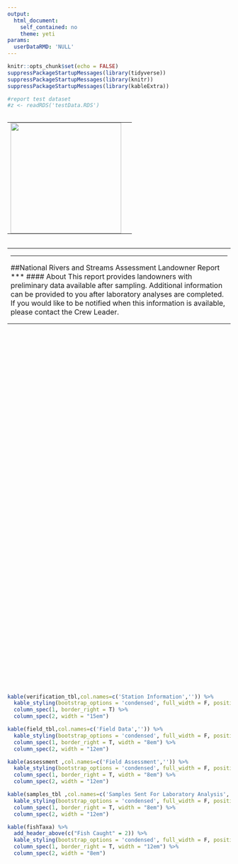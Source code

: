 ```yaml
---
output:   
  html_document:
    self_contained: no
    theme: yeti
params:
  userDataRMD: 'NULL'
---
```


<style type="text/css" media="all">
@page WordSection1
	{size:8.5in 11.0in;
	margin:1.0in 1.0in 1.0in 1.0in;}
div.WordSection1
	{page:WordSection1;}
	
	<body style="-webkit-print-color-adjust:exact;">"
</style>

```r
knitr::opts_chunk$set(echo = FALSE)
suppressPackageStartupMessages(library(tidyverse))
suppressPackageStartupMessages(library(knitr))
suppressPackageStartupMessages(library(kableExtra))

#report test dataset
#z <- readRDS('testData.RDS')

```


<div class=WordSection1>

<div class='titleSection'>

<table class=MsoTableGrid; cellspacing=0; cellpadding=0; style='border-collapse:collapse; border:none; float: left;'>
 <tr>
  <td valign=top style='width:200pt;  padding:0in 5.4pt 0in 5.4pt'>
  <img src='NRSA logo_sm.png' width="250"  />
  </td>
 </tr>
</table>
<br>


<table class=MsoTableGrid; cellspacing=0; cellpadding=0; style='border-collapse:collapse; border:none; float: right;'>
 <tr>
  <td valign=top style='width:450pt;  padding:0in 5.4pt 0in 5.4pt'>
***
##National Rivers and Streams Assessment Landowner Report
***
#### About
This report provides landowners with preliminary data available after sampling. Additional information can be provided to you after laboratory analyses are completed. If you would like to be notified when this information is available, please contact the Crew Leader.

  </td>
 </tr>
</table>
</div>
</div>

<br><br><br><br><br><br><br><br><br><br><br><br><br>




```r
verification <- dplyr::filter(params[['userDataRMD']][['VERIFICATION']][[1]], PARAMETER %in% c('SITE_ID','VISIT_NO', "DATE_COL","LOC_NAME","CREW",
                                                                                          "ACTUAL_LAT_DD","ACTUAL_LON_DD","VALXSITE",'ADD_SITE_CHAR',
                                                                                          "GEN_COM","DRCTNS","RCHWIDTH","TRCHLEN","CREW_LEADER")) %>%
  select(PARAMETER, RESULT)
verification_tbl <- filter(verification, !(PARAMETER %in% c('ACTUAL_LAT_DD','ACTUAL_LON_DD',
                                                            "CREW","DRCTNS","RCHWIDTH" ))) %>%
  mutate(PARAMETER = dplyr::recode(PARAMETER, "SITE_ID"='Site ID',"VISIT_NO"='Visit Number',
                                   "DATE_COL"='Sample Date',
                                   "LOC_NAME"='Location',"VALXSITE"='Sample Type', 
                                   "ADD_SITE_CHAR"='Site Characteristics',
                                   "GEN_COM"='General Site Comments',"TRCHLEN"= 'Reach Length' ,
                                   "CREW_LEADER"='Crew Leader')) 

## Field parameters
field <- dplyr::filter(params[['userDataRMD']][['FIELD']][[1]], PARAMETER %in% c("DO_DISPLAYED_UNITS" ,"LOCATION","TIME" ,"DO","TEMPERATURE" ,
                                                                            "PH","CONDUCTIVITY","CORRECTED")) 
DOunits <- as.character(filter(field, PARAMETER =='DO_DISPLAYED_UNITS')$RESULT)
CONDUCTIVITYunits <- ifelse(as.character(filter(field, PARAMETER == 'CORRECTED')$RESULT)=='Y', 'μS/cm @ 25C','μS/cm')

field_tbl <- filter(field, PARAMETER %in% c('TEMPERATURE','DO','PH', 'CONDUCTIVITY')) %>%
  dplyr::select(PARAMETER, RESULT) %>%
  mutate(group = PARAMETER, #for rearranging
         RESULT = ifelse(PARAMETER == 'DO', paste(RESULT,DOunits,sep=' '),RESULT),
         RESULT = ifelse(PARAMETER == 'TEMPERATURE', paste(RESULT,'C',sep=' '),RESULT),
         RESULT = ifelse(PARAMETER == 'CONDUCTIVITY', paste(RESULT,CONDUCTIVITYunits,sep=' '),RESULT)) %>%
  mutate(group = recode(group, 'TEMPERATURE'=1, 'DO'=2, 'PH'=3,'CONDUCTIVITY'=4),
         PARAMETER = recode(PARAMETER,'TEMPERATURE'='Temperature', 'DO'='Dissolved Oxygen', 'PH'='pH','CONDUCTIVITY'='Conductivity')) %>%
  arrange(group) %>%
  dplyr::select(-group)

## Assessment info
assessment <- dplyr::filter(params[['userDataRMD']][['ASSESSMENT']][[1]], PARAMETER %in% c('WEATHER','CONDITIONS','OBSERVATIONS','BEAVER_FLOW_MOD')) %>% 
  dplyr::select(PARAMETER, RESULT) %>%
  mutate(PARAMETER = recode(PARAMETER,"BEAVER_FLOW_MOD"='Beaver Flow Modifications', 
                            "WEATHER"= 'Weather',"CONDITIONS"= 'Conditions',"OBSERVATIONS" = 'Observations'),
         group = PARAMETER) %>%
  mutate(group= recode(group, 'Beaver Flow Modifications'=4,'Weather'= 1,'Conditions'= 2,'Observations' = 3)) %>%
  arrange(group) %>%
  dplyr::select(-group) %>%
  filter(PARAMETER!='Conditions')

## samples collected
# generic samples and description
samples <- tibble(Sample = c('CHEM', 'WCHL', 'PERI', 'PCHL', 'PBIO', 'PDNA', 'MICX', 'MICZ', 'ENTE'),
                  `Sample Name` = c('Water Chemistry','Chlorophyll a','Periphyton','Periphyton','Periphyton','Periphyton',
                                    "Microcystin & Cylindrospermopsin", "Microcystin & Cylindrospermopsin",'Enterococci'),
                  Description = c('Analyzed for nutrients, basic anions & cations, turbidity, organic carbon, etc.',
                                  'more explanation','...','...','...','...','...','...','...'))
# filter to only what was collected
samplesTaken <- unique(params[['userDataRMD']][['SAMPLES']][[1]]$SAMPLE_TYPE)[!(unique(params[['userDataRMD']][['SAMPLES']][[1]]$SAMPLE_TYPE) %in% 'SAMP')]
samples_tbl <- filter(samples, Sample %in% samplesTaken) %>%
  distinct(`Sample Name`, .keep_all=TRUE) %>%
  dplyr::select(`Sample Name`, Description)


## Fish 
fishTaxa <- dplyr::filter(params[['userDataRMD']][['FISH']][[1]], SAMPLE_TYPE == 'FISH') %>%
  dplyr::select(LINE, PARAMETER, RESULT) 
# First get fish counts
fishCounts <- filter(fishTaxa, str_detect(PARAMETER, "COUNT_")) %>%
  group_by(LINE) %>%
  summarise(Count = sum(as.numeric(RESULT)))
# then fix taxa and join
fishTaxa <- filter(fishTaxa,  PARAMETER == 'NAME_COM') %>%
  rename(`Common Name` = RESULT) %>%
  left_join(fishCounts, by= 'LINE') %>%
  dplyr::select(`Common Name`, Count) %>%
  arrange(desc(Count))
```




```r
kable(verification_tbl,col.names=c('Station Information','')) %>%
  kable_styling(bootstrap_options = 'condensed', full_width = F, position = "float_left") %>%
  column_spec(1, border_right = T) %>%
  column_spec(2, width = "15em")

kable(field_tbl,col.names=c('Field Data','')) %>%
  kable_styling(bootstrap_options = 'condensed', full_width = F, position = "float_left") %>%
  column_spec(1, border_right = T, width = "8em") %>%
  column_spec(2, width = "12em")

kable(assessment ,col.names=c('Field Assessment','')) %>%
  kable_styling(bootstrap_options = 'condensed', full_width = F, position = "float_left") %>%
  column_spec(1, border_right = T, width = "8em") %>%
  column_spec(2, width = "12em")

```




```r
kable(samples_tbl ,col.names=c('Samples Sent For Laboratory Analysis','')) %>%
  kable_styling(bootstrap_options = 'condensed', full_width = F, position = "float_left") %>%
  column_spec(1, border_right = T, width = "8em") %>%
  column_spec(2, width = "12em")

kable(fishTaxa) %>%
  add_header_above(c("Fish Caught" = 2)) %>%
  kable_styling(bootstrap_options = 'condensed', full_width = F, position = "float_left") %>%
  column_spec(1, border_right = T, width = "12em") %>%
  column_spec(2, width = "8em")

```

